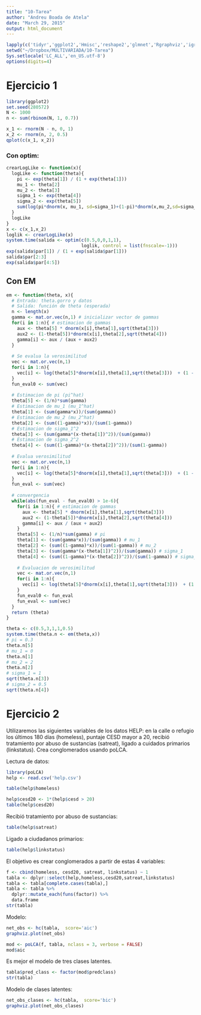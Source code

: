 ```yaml
---
title: "10-Tarea"
author: "Andreu Boada de Atela"
date: "March 29, 2015"
output: html_document
---
```


```r
lapply(c('tidyr','ggplot2','Hmisc','reshape2','glmnet','Rgraphviz','igraph','gRain','bnlearn','arm','vcd','RColorBrewer','ROCR','lubridate','stringr','dplyr','plyr'), require, character.only=T)
setwd("~/Dropbox/MULTIVARIADA/10-Tarea")
Sys.setlocale('LC_ALL','en_US.utf-8')
options(digits=4)
```


# Ejercicio 1

```r
library(ggplot2)
set.seed(280572)
N <- 1000
n <- sum(rbinom(N, 1, 0.7))

x_1 <- rnorm(N - n, 0, 1)
x_2 <- rnorm(n, 2, 0.5)
qplot(c(x_1, x_2))
```

### Con optim:

```r
crearLogLike <- function(x){
  logLike <- function(theta){
    pi <- exp(theta[1]) / (1 + exp(theta[1]))
    mu_1 <- theta[2]
    mu_2 <- theta[3]
    sigma_1 <- exp(theta[4])
    sigma_2 <- exp(theta[5])
    sum(log(pi*dnorm(x, mu_1, sd=sigma_1)+(1-pi)*dnorm(x,mu_2,sd=sigma_2)))
  }
  logLike
}
x <- c(x_1,x_2)
loglik <- crearLogLike(x)
system.time(salida <- optim(c(0.5,0,0,1,1), 
                            loglik, control = list(fnscale=-1)))
exp(salida$par[1]) / (1 + exp(salida$par[1]))
salida$par[2:3]
exp(salida$par[4:5])
```

## Con EM

```r
em <- function(theta, x){
  # Entrada: theta.gorro y datos
  # Salida: función de theta (esperada)
  n <- length(x)
  gamma <- mat.or.vec(n,1) # inicializar vector de gammas
  for(i in 1:n){ # estimacion de gammas
    aux <- theta[5] * dnorm(x[i],theta[1],sqrt(theta[3]))
    aux2 <- (1-theta[5])*dnorm(x[i],theta[2],sqrt(theta[4]))
    gamma[i] <- aux / (aux + aux2)
  }
  
  # Se evalua la verosimilitud
  vec <- mat.or.vec(n,1)
  for(i in 1:n){
    vec[i] <- log(theta[5]*dnorm(x[i],theta[1],sqrt(theta[3]))  + (1 - theta[5])*dnorm(x[i],theta[2],sqrt(theta[4])))
  }
  fun_eval0 <- sum(vec)
  
  # Estimacion de pi (pi^hat)
  theta[5] <- (1/n)*sum(gamma)
  # Estimacion de mu_1 (mu_1^hat)
  theta[1] <- (sum(gamma*x))/(sum(gamma))
  # Estimacion de mu_2 (mu_2^hat)
  theta[2] <- (sum((1-gamma)*x))/(sum(1-gamma))
  # Estimacion de sigma_1^2
  theta[3] <- (sum(gamma*(x-theta[1])^2))/(sum(gamma))
  # Estimacion de sigma_2^2
  theta[4] <- (sum((1-gamma)*(x-theta[2])^2))/(sum(1-gamma))
  
  # Evalua verosimilitud
  vec <- mat.or.vec(n,1)
  for(i in 1:n){
    vec[i] <- log(theta[5]*dnorm(x[i],theta[1],sqrt(theta[3]))  + (1 - theta[5])*dnorm(x[i],theta[2],sqrt(theta[4])))
  }
  fun_eval <- sum(vec)
  
  # convergencia
  while(abs(fun_eval - fun_eval0) > 1e-6){
    for(i in 1:n){ # estimacion de gammas
      aux <- theta[5] * dnorm(x[i],theta[1],sqrt(theta[3]))
      aux2 <- (1-theta[5])*dnorm(x[i],theta[2],sqrt(theta[4]))
      gamma[i] <- aux / (aux + aux2)
    }
    theta[5] <- (1/n)*sum(gamma) # pi
    theta[1] <- (sum(gamma*x))/(sum(gamma)) # mu_1
    theta[2] <- (sum((1-gamma)*x))/(sum(1-gamma)) # mu_2
    theta[3] <- (sum(gamma*(x-theta[1])^2))/(sum(gamma)) # sigma_1
    theta[4] <- (sum((1-gamma)*(x-theta[2])^2))/(sum(1-gamma)) # sigma_2
    
    # Evaluacion de verosimilitud
    vec <- mat.or.vec(n,1)
    for(i in 1:n){
      vec[i] <- log(theta[5]*dnorm(x[i],theta[1],sqrt(theta[3]))  + (1 - theta[5])*dnorm(x[i],theta[2],sqrt(theta[4])))
    }
    fun_eval0 <- fun_eval
    fun_eval <- sum(vec)
  }
  return (theta)
}

theta <- c(0.5,3,1,1,0.5)
system.time(theta.n <- em(theta,x))
# pi = 0.3
theta.n[5]
# mu_1 = 0
theta.n[1]
# mu_2 = 2
theta.n[2]
# sigma_1 = 1
sqrt(theta.n[3])
# sigma_2 = 0.5 
sqrt(theta.n[4])
```

# Ejercicio 2

Utilizaremos las siguientes variables de los datos HELP: en la calle o refugio los últimos 180 días (homeless), puntaje CESD mayor a 20, recibió tratamiento por abuso de sustancias (satreat), ligado a cuidados primarios (linkstatus). Crea conglomerados usando poLCA.


Lectura de datos:
```r
library(poLCA)
help <- read.csv('help.csv')
```

```r
table(help$homeless)
```

```r
help$cesd20 <- 1*(help$cesd > 20)
table(help$cesd20)
```

Recibió tratamiento por abuso de sustancias:

```r
table(help$satreat)
```

Ligado a ciudadanos primarios:

```r
table(help$linkstatus)
```

El objetivo es crear conglomerados a partir de estas 4 variables:

```r
f <- cbind(homeless, cesd20, satreat, linkstatus) ~ 1
tabla <- dplyr::select(help,homeless,cesd20,satreat,linkstatus)
tabla <- tabla[complete.cases(tabla),]
tabla <- tabla %>%
  dplyr::mutate_each(funs(factor)) %>%
  data.frame
str(tabla)
```

Modelo:

```r
net_obs <- hc(tabla,  score='aic')
graphviz.plot(net_obs)
```


```r
mod <- poLCA(f, tabla, nclass = 3, verbose = FALSE) 
mod$aic
```

Es mejor el modelo de tres clases latentes.

```r
tabla$pred_class <- factor(mod$predclass)
str(tabla)
```

Modelo de clases latentes:

```r
net_obs_clases <- hc(tabla,  score='bic')
graphviz.plot(net_obs_clases)
```

